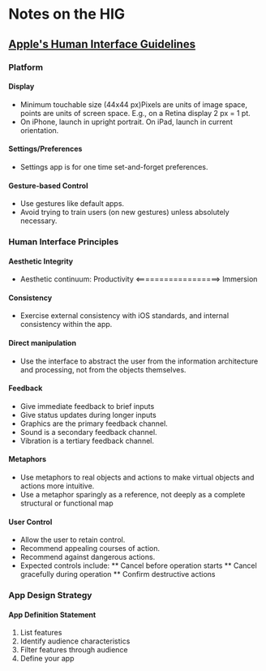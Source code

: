 # Notes on the HIG
## [Apple's Human Interface Guidelines](http://developer.apple.com/library/ios/[[documentation/userexperience/conceptual/mobilehig]]/)
### Platform
#### Display
* Minimum touchable size (44x44 px)Pixels are units of image space, points are units of screen space. E.g., on a Retina display 2 px = 1 pt.
* On iPhone, launch in upright portrait. On iPad, launch in current orientation.

#### Settings/Preferences
* Settings app is for one time set-and-forget preferences.

#### Gesture-based Control
* Use gestures like default apps.
* Avoid trying to train users (on new gestures) unless absolutely necessary.

### Human Interface Principles
#### Aesthetic Integrity
* Aesthetic continuum: Productivity <==================> Immersion

#### Consistency
* Exercise external consistency with iOS standards, and internal consistency within the app.

#### Direct manipulation
* Use the interface to abstract the user from the information architecture and processing, not from the objects themselves.

#### Feedback
* Give immediate feedback to brief inputs
* Give status updates during longer inputs
* Graphics are the primary feedback channel.
* Sound is a secondary feedback channel.
* Vibration is a tertiary feedback channel.

#### Metaphors
* Use metaphors to real objects and actions to make virtual objects and actions more intuitive.
* Use a metaphor sparingly as a reference, not deeply as a complete structural or functional map

#### User Control
* Allow the user to retain control.
* Recommend appealing courses of action.
* Recommend against dangerous actions.
* Expected controls include:
** Cancel before operation starts
** Cancel gracefully during operation
** Confirm destructive actions

### App Design Strategy
#### App Definition Statement
1. List features
2. Identify audience characteristics
3. Filter features through audience
4. Define your app